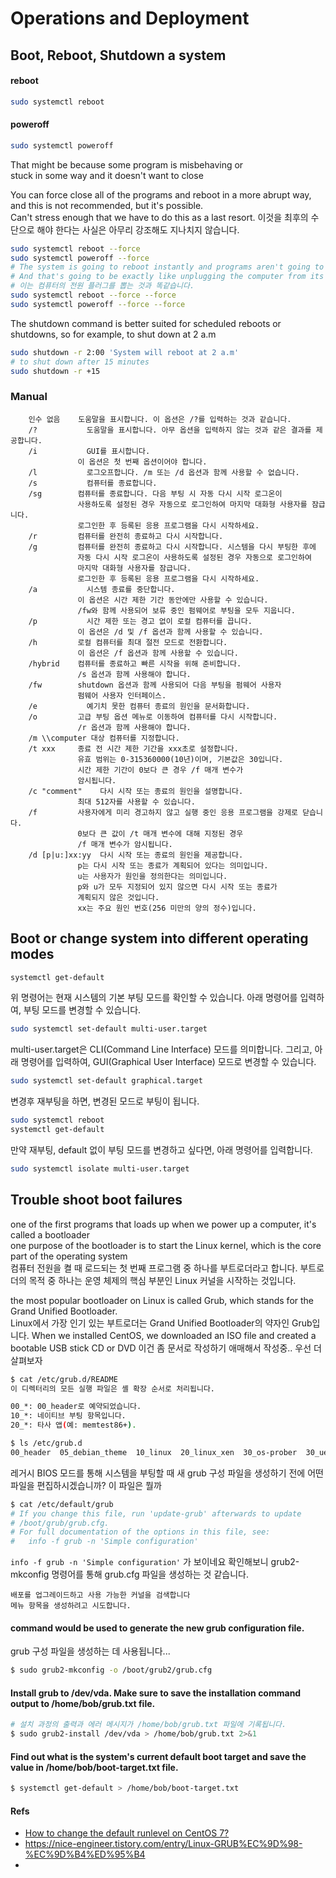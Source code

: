 # Operations and Deployment

## Boot, Reboot, Shutdown a system

#### reboot

```bash
sudo systemctl reboot
```
#### poweroff

```bash
sudo systemctl poweroff
```

That might be because some program is misbehaving or   
stuck in some way and it doesn't want to close  

You can force close all of the programs and reboot in a more abrupt way, and this is not recommended, but it's possible.  
Can't stress enough that we have to do this as a last resort.
이것을 최후의 수단으로 해야 한다는 사실은 아무리 강조해도 지나치지 않습니다.
```bash
sudo systemctl reboot --force
sudo systemctl poweroff --force
# The system is going to reboot instantly and programs aren't going to have a chance to close properly
# And that's going to be exactly like unplugging the computer from its power source.
# 이는 컴퓨터의 전원 플러그를 뽑는 것과 똑같습니다.
sudo systemctl reboot --force --force
sudo systemctl poweroff --force --force
```

The shutdown command is better suited for scheduled reboots or shutdowns, 
so for example, to shut down at 2 a.m
```bash
sudo shutdown -r 2:00 'System will reboot at 2 a.m'
# to shut down after 15 minutes
sudo shutdown -r +15 
```

### Manual
```
    인수 없음    도움말을 표시합니다. 이 옵션은 /?를 입력하는 것과 같습니다.
    /?           도움말을 표시합니다. 아무 옵션을 입력하지 않는 것과 같은 결과를 제공합니다.
    /i           GUI를 표시합니다.
               이 옵션은 첫 번째 옵션이어야 합니다.
    /l           로그오프합니다. /m 또는 /d 옵션과 함께 사용할 수 없습니다.
    /s           컴퓨터를 종료합니다.
    /sg        컴퓨터를 종료합니다. 다음 부팅 시 자동 다시 시작 로그온이
               사용하도록 설정된 경우 자동으로 로그인하여 마지막 대화형 사용자를 잠급니다.
               로그인한 후 등록된 응용 프로그램을 다시 시작하세요.
    /r         컴퓨터를 완전히 종료하고 다시 시작합니다.
    /g         컴퓨터를 완전히 종료하고 다시 시작합니다. 시스템을 다시 부팅한 후에
               자동 다시 시작 로그온이 사용하도록 설정된 경우 자동으로 로그인하여
               마지막 대화형 사용자를 잠급니다.
               로그인한 후 등록된 응용 프로그램을 다시 시작하세요.
    /a           시스템 종료를 중단합니다.
               이 옵션은 시간 제한 기간 동안에만 사용할 수 있습니다.
               /fw와 함께 사용되어 보류 중인 펌웨어로 부팅을 모두 지웁니다.
    /p           시간 제한 또는 경고 없이 로컬 컴퓨터를 끕니다.
               이 옵션은 /d 및 /f 옵션과 함께 사용할 수 있습니다.
    /h         로컬 컴퓨터를 최대 절전 모드로 전환합니다.
               이 옵션은 /f 옵션과 함께 사용할 수 있습니다.
    /hybrid    컴퓨터를 종료하고 빠른 시작을 위해 준비합니다.
               /s 옵션과 함께 사용해야 합니다.
    /fw        shutdown 옵션과 함께 사용되어 다음 부팅을 펌웨어 사용자
               펌웨어 사용자 인터페이스.
    /e           예기치 못한 컴퓨터 종료의 원인을 문서화합니다.
    /o         고급 부팅 옵션 메뉴로 이동하여 컴퓨터를 다시 시작합니다.
               /r 옵션과 함께 사용해야 합니다.
    /m \\computer 대상 컴퓨터를 지정합니다.
    /t xxx     종료 전 시간 제한 기간을 xxx초로 설정합니다.
               유효 범위는 0-315360000(10년)이며, 기본값은 30입니다.
               시간 제한 기간이 0보다 큰 경우 /f 매개 변수가
               암시됩니다.
    /c "comment"    다시 시작 또는 종료의 원인을 설명합니다.
               최대 512자를 사용할 수 있습니다.
    /f         사용자에게 미리 경고하지 않고 실행 중인 응용 프로그램을 강제로 닫습니다.
               0보다 큰 값이 /t 매개 변수에 대해 지정된 경우
               /f 매개 변수가 암시됩니다.
    /d [p|u:]xx:yy  다시 시작 또는 종료의 원인을 제공합니다.
               p는 다시 시작 또는 종료가 계획되어 있다는 의미입니다.
               u는 사용자가 원인을 정의한다는 의미입니다.
               p와 u가 모두 지정되어 있지 않으면 다시 시작 또는 종료가
               계획되지 않은 것입니다.
               xx는 주요 원인 번호(256 미만의 양의 정수)입니다.
```


## Boot or change system into different operating modes
```bash
systemctl get-default 
```
위 명령어는 현재 시스템의 기본 부팅 모드를 확인할 수 있습니다.
아래 명령어를 입력하여, 부팅 모드를 변경할 수 있습니다.
```bash
sudo systemctl set-default multi-user.target
```
multi-user.target은 CLI(Command Line Interface) 모드를 의미합니다.
그리고, 아래 명령어를 입력하여, GUI(Graphical User Interface) 모드로 변경할 수 있습니다.
```bash
sudo systemctl set-default graphical.target
```
변경후 재부팅을 하면, 변경된 모드로 부팅이 됩니다.
```bash
sudo systemctl reboot
systemctl get-default 
```
만약 재부팅, default 없이 부팅 모드를 변경하고 싶다면, 아래 명령어를 입력합니다.
```bash
sudo systemctl isolate multi-user.target
```

## Trouble shoot boot failures
one of the first programs that loads up when we power up a computer, it's called a bootloader  
one purpose of the bootloader is to start the Linux kernel, which is the core part of the operating system  
컴퓨터 전원을 켤 때 로드되는 첫 번째 프로그램 중 하나를 부트로더라고 합니다. 부트로더의 목적 중 하나는 운영 체제의 핵심 부분인 Linux 커널을 시작하는 것입니다.

the most popular bootloader on Linux is called Grub, which stands for the Grand Unified Bootloader.  
Linux에서 가장 인기 있는 부트로더는 Grand Unified Bootloader의 약자인 Grub입니다.
When we installed CentOS, we downloaded an ISO file and created a bootable USB stick CD or DVD
이건 좀 문서로 작성하기 애매해서 작성중.. 우선 더 살펴보자
```sh
$ cat /etc/grub.d/README
이 디렉터리의 모든 실행 파일은 셸 확장 순서로 처리됩니다.

00_*: 00_header로 예약되었습니다.
10_*: 네이티브 부팅 항목입니다.
20_*: 타사 앱(예: memtest86+).

$ ls /etc/grub.d
00_header  05_debian_theme  10_linux  20_linux_xen  30_os-prober  30_uefi-firmware  40_custom  41_custom  README
```

레거시 BIOS 모드를 통해 시스템을 부팅할 때 새 grub 구성 파일을 생성하기 전에 어떤 파일을 편집하시겠습니까?
이 파일은 뭘까
```sh
$ cat /etc/default/grub
# If you change this file, run 'update-grub' afterwards to update
# /boot/grub/grub.cfg.
# For full documentation of the options in this file, see:
#   info -f grub -n 'Simple configuration'
```
`info -f grub -n 'Simple configuration'` 가 보이네요 
확인해보니 grub2-mkconfig 명령어를 통해 grub.cfg 파일을 생성하는 것 같습니다.
```
배포를 업그레이드하고 사용 가능한 커널을 검색합니다
메뉴 항목을 생성하려고 시도합니다.
```

#### command would be used to generate the new grub configuration file.
grub 구성 파일을 생성하는 데 사용됩니다...
```bash
$ sudo grub2-mkconfig -o /boot/grub2/grub.cfg
```

#### Install grub to /dev/vda. Make sure to save the installation command output to /home/bob/grub.txt file.
```sh
# 설치 과정의 출력과 에러 메시지가 /home/bob/grub.txt 파일에 기록됩니다.
$ sudo grub2-install /dev/vda > /home/bob/grub.txt 2>&1
```

#### Find out what is the system's current default boot target and save the value in /home/bob/boot-target.txt file.

```sh
$ systemctl get-default > /home/bob/boot-target.txt
```

#### Refs
- [How to change the default runlevel on CentOS 7?](https://www.cyberciti.biz/faq/rhel-centos-7-change-default-runlevel/)
- https://nice-engineer.tistory.com/entry/Linux-GRUB%EC%9D%98-%EC%9D%B4%ED%95%B4
- 